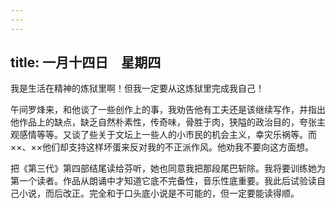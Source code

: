 ```yaml
---
---
---
```

title: 一月十四日　星期四
---




我是生活在精神的炼狱里啊！但我一定要从这炼狱里完成我自己！

午间罗烽来，和他谈了一些创作上的事，我劝告他有工夫还是该继续写作，并指出他作品上的缺点，缺乏自然朴素性，传奇味，骨胜于肉，狭隘的政治目的，夸张主观感情等等。又谈了些关于文坛上一些人的小市民的机会主义，幸灾乐祸等。而××、××他们却支持这样坏蛋来反对我的不正派作风。他劝我不要向这方面想。

把《第三代》第四部结尾读给芬听，她也同意我把那段尾巴斩除。我将要训练她为第一个读者。作品从朗诵中才知道它底不完备性，音乐性底重要。我此后试验读自己小说，而后改正。完全和于口头底小说是不可能的，但一定要能读得顺。